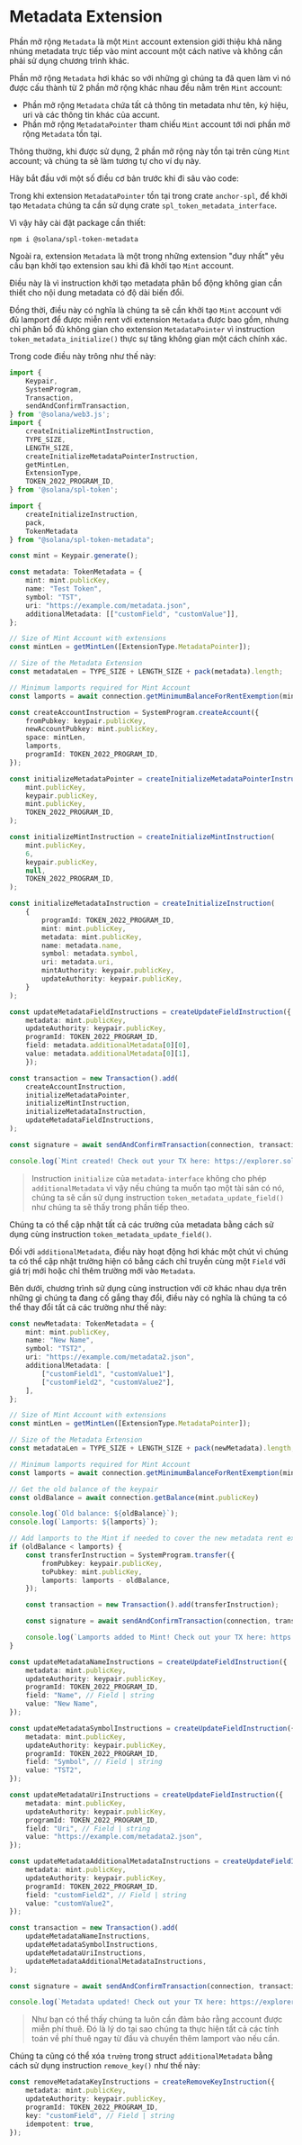 
# Metadata Extension

Phần mở rộng `Metadata` là một `Mint` account extension giới thiệu khả năng nhúng metadata trực tiếp vào mint account một cách native và không cần phải sử dụng chương trình khác.

<ArticleSection name="Khởi tạo Mint Account" id="initializing-the-mint-account" level="h2" />

Phần mở rộng `Metadata` hơi khác so với những gì chúng ta đã quen làm vì nó được cấu thành từ 2 phần mở rộng khác nhau đều nằm trên `Mint` account:
- Phần mở rộng `Metadata` chứa tất cả thông tin metadata như tên, ký hiệu, uri và các thông tin khác của accunt.
- Phần mở rộng `MetadataPointer` tham chiếu `Mint` account tới nơi phần mở rộng `Metadata` tồn tại.

Thông thường, khi được sử dụng, 2 phần mở rộng này tồn tại trên cùng `Mint` account; và chúng ta sẽ làm tương tự cho ví dụ này.

Hãy bắt đầu với một số điều cơ bản trước khi đi sâu vào code:

Trong khi extension `MetadataPointer` tồn tại trong crate `anchor-spl`, để khởi tạo `Metadata` chúng ta cần sử dụng crate `spl_token_metadata_interface`.

Vì vậy hãy cài đặt package cần thiết:

```
npm i @solana/spl-token-metadata
```

Ngoài ra, extension `Metadata` là một trong những extension "duy nhất" yêu cầu bạn khởi tạo extension sau khi đã khởi tạo `Mint` account.

Điều này là vì instruction khởi tạo metadata  phân bổ động không gian cần thiết cho nội dung metadata có độ dài biến đổi.

Đồng thời, điều này có nghĩa là chúng ta sẽ cần khởi tạo `Mint` account với đủ lamport để được miễn rent với extension `Metadata` được bao gồm, nhưng chỉ phân bổ đủ không gian cho extension `MetadataPointer` vì instruction `token_metadata_initialize()` thực sự tăng không gian một cách chính xác.

Trong code điều này trông như thế này:

```ts
import {
    Keypair,
    SystemProgram,
    Transaction,
    sendAndConfirmTransaction,
} from '@solana/web3.js';
import {
    createInitializeMintInstruction,
    TYPE_SIZE,
    LENGTH_SIZE,
    createInitializeMetadataPointerInstruction,
    getMintLen,
    ExtensionType,
    TOKEN_2022_PROGRAM_ID,
} from '@solana/spl-token';

import { 
    createInitializeInstruction, 
    pack, 
    TokenMetadata 
} from "@solana/spl-token-metadata";

const mint = Keypair.generate();

const metadata: TokenMetadata = {
    mint: mint.publicKey,
    name: "Test Token",
    symbol: "TST",
    uri: "https://example.com/metadata.json",
    additionalMetadata: [["customField", "customValue"]],
};

// Size of Mint Account with extensions
const mintLen = getMintLen([ExtensionType.MetadataPointer]);

// Size of the Metadata Extension
const metadataLen = TYPE_SIZE + LENGTH_SIZE + pack(metadata).length;

// Minimum lamports required for Mint Account
const lamports = await connection.getMinimumBalanceForRentExemption(mintLen + metadataLen);

const createAccountInstruction = SystemProgram.createAccount({
    fromPubkey: keypair.publicKey,
    newAccountPubkey: mint.publicKey,
    space: mintLen,
    lamports,
    programId: TOKEN_2022_PROGRAM_ID,
});

const initializeMetadataPointer = createInitializeMetadataPointerInstruction(
    mint.publicKey,
    keypair.publicKey,
    mint.publicKey,
    TOKEN_2022_PROGRAM_ID,
);

const initializeMintInstruction = createInitializeMintInstruction(
    mint.publicKey,
    6,
    keypair.publicKey,
    null,
    TOKEN_2022_PROGRAM_ID,
);

const initializeMetadataInstruction = createInitializeInstruction(
    {
        programId: TOKEN_2022_PROGRAM_ID,
        mint: mint.publicKey,
        metadata: mint.publicKey,
        name: metadata.name,
        symbol: metadata.symbol,
        uri: metadata.uri,
        mintAuthority: keypair.publicKey,
        updateAuthority: keypair.publicKey,
    }
);

const updateMetadataFieldInstructions = createUpdateFieldInstruction({
    metadata: mint.publicKey,
    updateAuthority: keypair.publicKey,
    programId: TOKEN_2022_PROGRAM_ID,
    field: metadata.additionalMetadata[0][0],
    value: metadata.additionalMetadata[0][1],
    });

const transaction = new Transaction().add(
    createAccountInstruction,
    initializeMetadataPointer,
    initializeMintInstruction,
    initializeMetadataInstruction,
    updateMetadataFieldInstructions,
);

const signature = await sendAndConfirmTransaction(connection, transaction, [keypair, mint]);

console.log(`Mint created! Check out your TX here: https://explorer.solana.com/tx/${signature}?cluster=devnet`);
```

> Instruction `initialize` của `metadata-interface` không cho phép `additionalMetadata` vì vậy nếu chúng ta muốn tạo một tài sản có nó, chúng ta sẽ cần sử dụng instruction `token_metadata_update_field()` như chúng ta sẽ thấy trong phần tiếp theo.

<ArticleSection name="Cập nhật Metadata" id="updating-the-metadata" level="h2" />

Chúng ta có thể cập nhật tất cả các trường của metadata bằng cách sử dụng cùng instruction `token_metadata_update_field()`.

Đối với `additionalMetadata`, điều này hoạt động hơi khác một chút vì chúng ta có thể cập nhật trường hiện có bằng cách chỉ truyền cùng một `Field` với giá trị mới hoặc chỉ thêm trường mới vào `Metadata`.

Bên dưới, chương trình sử dụng cùng instruction với cờ khác nhau dựa trên những gì chúng ta đang cố gắng thay đổi, điều này có nghĩa là chúng ta có thể thay đổi tất cả các trường như thế này: 

```ts
const newMetadata: TokenMetadata = {
    mint: mint.publicKey,
    name: "New Name",
    symbol: "TST2",
    uri: "https://example.com/metadata2.json",
    additionalMetadata: [
        ["customField1", "customValue1"],
        ["customField2", "customValue2"],
    ],
};

// Size of Mint Account with extensions
const mintLen = getMintLen([ExtensionType.MetadataPointer]);

// Size of the Metadata Extension
const metadataLen = TYPE_SIZE + LENGTH_SIZE + pack(newMetadata).length;

// Minimum lamports required for Mint Account
const lamports = await connection.getMinimumBalanceForRentExemption(mintLen + metadataLen);

// Get the old balance of the keypair
const oldBalance = await connection.getBalance(mint.publicKey)

console.log(`Old balance: ${oldBalance}`);
console.log(`Lamports: ${lamports}`);

// Add lamports to the Mint if needed to cover the new metadata rent exemption
if (oldBalance < lamports) {
    const transferInstruction = SystemProgram.transfer({
        fromPubkey: keypair.publicKey,
        toPubkey: mint.publicKey,
        lamports: lamports - oldBalance,
    });

    const transaction = new Transaction().add(transferInstruction);

    const signature = await sendAndConfirmTransaction(connection, transaction, [keypair], {commitment: "finalized"});

    console.log(`Lamports added to Mint! Check out your TX here: https://explorer.solana.com/tx/${signature}?cluster=devnet`);
}

const updateMetadataNameInstructions = createUpdateFieldInstruction({
    metadata: mint.publicKey,
    updateAuthority: keypair.publicKey,
    programId: TOKEN_2022_PROGRAM_ID,
    field: "Name", // Field | string
    value: "New Name",
});

const updateMetadataSymbolInstructions = createUpdateFieldInstruction({
    metadata: mint.publicKey,
    updateAuthority: keypair.publicKey,
    programId: TOKEN_2022_PROGRAM_ID,
    field: "Symbol", // Field | string
    value: "TST2",
});

const updateMetadataUriInstructions = createUpdateFieldInstruction({
    metadata: mint.publicKey,
    updateAuthority: keypair.publicKey,
    programId: TOKEN_2022_PROGRAM_ID,
    field: "Uri", // Field | string
    value: "https://example.com/metadata2.json",
});

const updateMetadataAdditionalMetadataInstructions = createUpdateFieldInstruction({
    metadata: mint.publicKey,
    updateAuthority: keypair.publicKey,
    programId: TOKEN_2022_PROGRAM_ID,
    field: "customField2", // Field | string
    value: "customValue2",
});

const transaction = new Transaction().add(
    updateMetadataNameInstructions,
    updateMetadataSymbolInstructions,
    updateMetadataUriInstructions,
    updateMetadataAdditionalMetadataInstructions,
);

const signature = await sendAndConfirmTransaction(connection, transaction, [keypair]);

console.log(`Metadata updated! Check out your TX here: https://explorer.solana.com/tx/${signature}?cluster=devnet`);
```

> Như bạn có thể thấy chúng ta luôn cần đảm bảo rằng account được miễn phí thuê. Đó là lý do tại sao chúng ta thực hiện tất cả các tính toán về phí thuê ngay từ đầu và chuyển thêm lamport vào nếu cần.

Chúng ta cũng có thể xóa `trường` trong struct `additionalMetadata` bằng cách sử dụng instruction `remove_key()` như thế này:

```ts
const removeMetadataKeyInstructions = createRemoveKeyInstruction({
    metadata: mint.publicKey,
    updateAuthority: keypair.publicKey,
    programId: TOKEN_2022_PROGRAM_ID,
    key: "customField", // Field | string
    idempotent: true,
});
```
